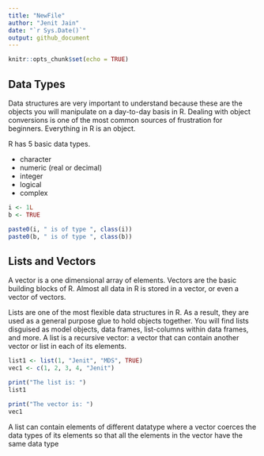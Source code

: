 ```yaml
---
title: "NewFile"
author: "Jenit Jain"
date: "`r Sys.Date()`"
output: github_document
---
```


```r
knitr::opts_chunk$set(echo = TRUE)
```

## Data Types

Data structures are very important to understand because these are the objects you will manipulate on a day-to-day basis in R. Dealing with object conversions is one of the most common sources of frustration for beginners. Everything in R is an object.

R has 5 basic data types.

- character
- numeric (real or decimal)
- integer
- logical
- complex

```r
i <- 1L
b <- TRUE

paste0(i, " is of type ", class(i))
paste0(b, " is of type ", class(b))
```

## Lists and Vectors

A vector is a one dimensional array of elements. Vectors are the basic building blocks of R. Almost all data in R is stored in a vector, or even a vector of vectors.

Lists are one of the most flexible data structures in R. As a result, they are used as a general purpose glue to hold objects together. You will find lists disguised as model objects, data frames, list-columns within data frames, and more. A list is a recursive vector: a vector that can contain another vector or list in each of its elements.

```r
list1 <- list(1, "Jenit", "MDS", TRUE)
vec1 <- c(1, 2, 3, 4, "Jenit")
```

```r
print("The list is: ")
list1
```
```r
print("The vector is: ")
vec1
```

A list can contain elements of different datatype where a vector coerces the data types of its elements so that all the elements in the vector have the same data type 
